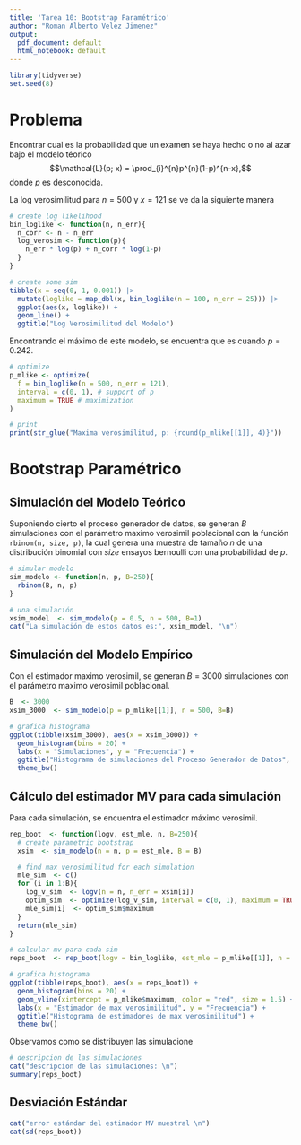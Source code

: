 ```yaml
---
title: 'Tarea 10: Bootstrap Paramétrico'
author: "Roman Alberto Velez Jimenez"
output:
  pdf_document: default
  html_notebook: default
---
```


```r
library(tidyverse)
set.seed(8)
```

# Problema

Encontrar cual es la probabilidad que un examen se haya hecho o no al azar bajo el modelo téorico
$$\mathcal{L}(p; x) = \prod_{i}^{n}p^{n}(1-p)^{n-x},$$
donde $p$ es desconocida.

La log verosimilitud para $n= 500$ y $x = 121$ se ve da la siguiente manera

```r
# create log likelihood
bin_loglike <- function(n, n_err){
  n_corr <- n - n_err
  log_verosim <- function(p){
    n_err * log(p) + n_corr * log(1-p)
  }
}

# create some sim
tibble(x = seq(0, 1, 0.001)) |> 
  mutate(loglike = map_dbl(x, bin_loglike(n = 100, n_err = 25))) |> 
  ggplot(aes(x, loglike)) +
  geom_line() +
  ggtitle("Log Verosimilitud del Modelo")
```

Encontrando el máximo de este modelo, se encuentra que es cuando $p = 0.242$.
```r
# optimize
p_mlike <- optimize(
  f = bin_loglike(n = 500, n_err = 121),
  interval = c(0, 1), # support of p
  maximum = TRUE # maximization
)

# print
print(str_glue("Maxima verosimilitud, p: {round(p_mlike[[1]], 4)}"))
```


# Bootstrap Paramétrico

## Simulación del Modelo Teórico

Suponiendo cierto el proceso generador de datos, se generan $B$ simulaciones con el parámetro maximo verosimil poblacional con la función `rbinom(n, size, p)`, la cual genera una muestra de tamaño $n$ de una distribución binomial con $size$ ensayos bernoulli con una probabilidad de $p$.

```r
# simular modelo
sim_modelo <- function(n, p, B=250){
  rbinom(B, n, p)
}

# una simulación 
xsim_model  <- sim_modelo(p = 0.5, n = 500, B=1)
cat("La simulación de estos datos es:", xsim_model, "\n")
```

## Simulación del Modelo Empírico

Con el estimador maximo verosimil,  se generan $B = 3000$ simulaciones con el parámetro maximo verosimil poblacional.

```r
B  <- 3000
xsim_3000  <- sim_modelo(p = p_mlike[[1]], n = 500, B=B)

# grafica histograma
ggplot(tibble(xsim_3000), aes(x = xsim_3000)) +
  geom_histogram(bins = 20) +
  labs(x = "Simulaciones", y = "Frecuencia") +
  ggtitle("Histograma de simulaciones del Proceso Generador de Datos", "Bajo el estimador MV") +
  theme_bw()
```

## Cálculo del estimador MV para cada simulación

Para cada simulación, se encuentra el estimador máximo verosimil.

```r
rep_boot  <- function(logv, est_mle, n, B=250){
  # create parametric bootstrap
  xsim  <- sim_modelo(n = n, p = est_mle, B = B)

  # find max verosimilitud for each simulation
  mle_sim  <- c()
  for (i in 1:B){
    log_v_sim  <- logv(n = n, n_err = xsim[i])
    optim_sim  <- optimize(log_v_sim, interval = c(0, 1), maximum = TRUE)
    mle_sim[i]  <- optim_sim$maximum
  }
  return(mle_sim)
}

# calcular mv para cada sim
reps_boot  <- rep_boot(logv = bin_loglike, est_mle = p_mlike[[1]], n = 500, B = 3000)

# grafica histograma
ggplot(tibble(reps_boot), aes(x = reps_boot)) +
  geom_histogram(bins = 20) +
  geom_vline(xintercept = p_mlike$maximum, color = "red", size = 1.5) +
  labs(x = "Estimador de max verosimilitud", y = "Frecuencia") +
  ggtitle("Histograma de estimadores de max verosimilitud") +
  theme_bw()
```


Observamos como se distribuyen las simulacione

```r
# descripcion de las simulaciones
cat("descripcion de las simulaciones: \n")
summary(reps_boot)
```


## Desviación Estándar

```r
cat("error estándar del estimador MV muestral \n")
cat(sd(reps_boot))
```













